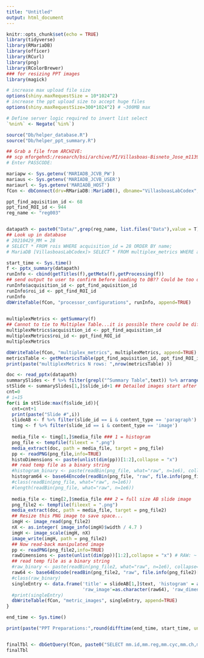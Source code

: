 ```yaml
---
title: "Untitled"
output: html_document
---
```


```r
knitr::opts_chunk$set(echo = TRUE)
library(tidyverse)
library(RMariaDB)
library(officer)
library(RCurl)
library(png)
library(RColorBrewer)
### for resizing PPT images
library(magick)

# increase max upload file size
options(shiny.maxRequestSize = 10*1024^2)
# increase the ppt upload size to accept huge files
options(shiny.maxRequestSize=300*1024^2) # ~300MB max

# Define server logic required to invert list select
`%nin%` <- Negate(`%in%`)

source("Db/helper_database.R")
source("Db/helper_ppt_summary.R")

## Grab a file from ARCHIVE:
## scp mforgehn5:/research/bsi/archive/PI/Villasboas-Bisneto_Jose_m113984/tertiary/s214023.Pipeline_Pilot/integrated/20210429_MM/*-reg001.pptx .
# Enter PASSCODE:

mariapw <- Sys.getenv('MARIADB_JCVB_PW')
mariaus <- Sys.getenv('MARIADB_JCVB_USER')
mariaurl <- Sys.getenv('MARIADB_HOST')
fCon <- dbConnect(drv=RMariaDB::MariaDB(), dbname="VillasboasLabCodex", username=mariaus, host=mariaurl, password=mariapw)

```



```r
ppt_find_aquisition_id <- 68
ppt_find_ROI_id <- 944
reg_name <- "reg003"


datapath <- paste0("Data/",grep(reg_name, list.files("Data"),value = T))
## Look up in database
# 20210429_MM = 28
# SELECT * FROM rois WHERE acquisition_id = 28 ORDER BY name;
# MariaDB [VillasboasLabCodex]> SELECT * FROM multiplex_metrics WHERE acquisition_id = 42 AND roi_id = 555;

start_time <- Sys.time()
f <- pptx_summary(datapath)
runInfo <- cbind(getTitles(f),getMeta(f),getProcessing(f))
## send output to user to confirm before loading to DB?? Could be too difficult right now....Save then show...delete later?
runInfo$acquisition_id <- ppt_find_aquisition_id
runInfo$roi_id <- ppt_find_ROI_id
runInfo
dbWriteTable(fCon, "processor_configurations", runInfo, append=TRUE)
    
```

```r
multiplexMetrics <- getSummary(f)
## Cannot to tie to Multiplex Table...it is possible there could be differences...need to handle that in the app.
multiplexMetrics$acquisition_id <- ppt_find_aquisition_id
multiplexMetrics$roi_id <- ppt_find_ROI_id
multiplexMetrics

dbWriteTable(fCon, "multiplex_metrics", multiplexMetrics, append=TRUE)
metricsTable <- getMetericsTable(ppt_find_aquisition_id, ppt_find_ROI_id)
print(paste("multiplexMetrics N rows: ",nrow(metricsTable) ))
```

```r
doc <- read_pptx(datapath)
summarySlides <- f %>% filter(grepl("^Summary Table",text)) %>% arrange(desc(slide_id))
stSlide <- summarySlides[1,]$slide_id+1 ## Detailed images start after this...
cnt=0
# i=15
for(i in stSlide:max(f$slide_id)){
  cnt=cnt+1
  print(paste("Slide #",i)) 
  slideAB <- f %>% filter(slide_id == i & content_type == 'paragraph') %>% tail(1)
  timg <- f %>% filter(slide_id == i & content_type == 'image')
  
  media_file <- timg[1,]$media_file ### 1 = histogram
  png_file <- tempfile(fileext = ".png")
  media_extract(doc, path = media_file, target = png_file)
  pp <- readPNG(png_file,info=TRUE)
  histoDimensions <- paste(unlist(dim(pp))[1:2],collapse = "x")
  ## read temp file as a binary string
  #histogram_binary <- paste(readBin(png_file, what="raw", n=1e6), collapse="")
  histogram64 <- base64Encode(readBin(png_file, "raw", file.info(png_file)[1, "size"]), "txt")
  #class(readBin(png_file, what="raw", n=1e6))
  #length(readBin(png_file, what="raw", n=1e6))
  
  media_file <- timg[2,]$media_file ### 2 = full size AB slide image
  png_file2 <- tempfile(fileext = ".png")
  media_extract(doc, path = media_file, target = png_file2)
  ## Resize this PNG image to save space...
  imgH <- image_read(png_file2)
  nX <- as.integer( image_info(imgH)$width / 4.7 )
  imgH <- image_scale(imgH, nX)
  image_write(imgH, path = png_file2)
  ## Now read-back manipulated image
  pp <- readPNG(png_file2,info=TRUE)
  rawDimensions <- paste(unlist(dim(pp))[1:2],collapse = "x") # RAW: ~ "2016x2688"
  ## read temp file as a binary string
  #raw_binary <- paste(readBin(png_file2, what="raw", n=1e6), collapse="")
  raw64 <- base64Encode(readBin(png_file2, "raw", file.info(png_file2)[1, "size"]), "txt")
  #class(raw_binary)
  singleEntry <- data.frame('title' = slideAB[1,]$text, 'histogram' = as.character(histogram64), 'histogram_dimensions' = histoDimensions,
                            'raw_image'=as.character(raw64), 'raw_dimensions'=rawDimensions,  'multiplex_metrics_id'= metricsTable[cnt,]$id) 
  #print(singleEntry)
  dbWriteTable(fCon, "metric_images", singleEntry, append=TRUE)
}

end_time <- Sys.time()

print(paste("PPT Preparations:",round(difftime(end_time, start_time, units = "mins"),3),"mins"))


finalTbl <- dbGetQuery(fCon, paste0("SELECT mm.id,mm.reg,mm.cyc,mm.ch,mm.marker,mi.id,mi.title,mi.raw_dimensions FROM multiplex_metrics AS mm JOIN metric_images AS mi ON mm.id = mi.multiplex_metrics_id WHERE acquisition_id = ",ppt_find_aquisition_id," AND roi_id = ",ppt_find_ROI_id,";"))
finalTbl

```



